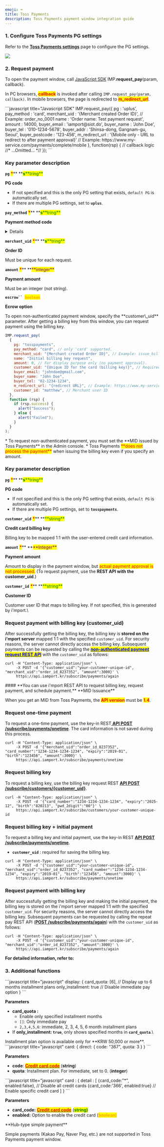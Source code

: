 ```yaml
---
emoji: ⌨
title: Toss Payments
description: Toss Payments payment window integration guide
---
```




### 1. Configure Toss Payments PG settings

Refer to the [**Toss Payments settings**](../../ready/2.-pg/payment-gateway-settings/undefined) page to configure the PG settings.

![](</gitbook-assets/en/screenshot 2022-05-29 7.38.40.png>)

### 2. Request payment

To open the payment window, call [JavaScript SDK](../../sdk/javascript-sdk/) IMP.**request_pay**(param, callback).

In PC browsers, <mark style="color:red;">**callback**</mark> is invoked after calling `IMP.request_pay(param, callback)`. In mobile browsers, the page is redirected to <mark style="color:red;">**m_redirect_url**</mark>.

<Tabs>
<Tab title="Authenticated payment request">
```javascript title="Javascript SDK"
IMP.request_pay({
    pg : 'uplus',
    pay_method : 'card',
    merchant_uid : '{Merchant created Order ID}', // Example: order_no_0001
    name : 'Order name: Test payment request',
    amount : 14000,
    buyer_email : 'iamport@siot.do',
    buyer_name : 'John Doe',
    buyer_tel : '010-1234-5678',
    buyer_addr : 'Shinsa-dong, Gangnam-gu, Seoul',
    buyer_postcode : '123-456',
    m_redirect_url : '{Mobile only - URL to redirect to after payment approval}' // Example: https://www.my-service.com/payments/complete/mobile
}, function(rsp) { // callback logic
	//* ...Omitted... *//
});
```

####

### Key parameter description

**`pg`** <mark style="color:red;">**\***</mark>\*\* **<mark style="color:green;">**s**</mark><mark style="color:green;">**tring\*\*</mark>

**PG code**

- If not specified and this is the only PG setting that exists, `default PG` is automatically set.
- If there are multiple PG settings, set to **`uplus`**.

**`pay_method`** <mark style="color:red;">**\***</mark>\*\* **<mark style="color:green;">**s**</mark><mark style="color:green;">**tring\*\*</mark>

**Payment method code**

<Details>
<p slot="summary">Payment method codes</p>

- `card` (credit card)
- `trans`(instant account transfer)
- `vbank`(virtual account)
- `phone`(mobile micropayment)

</Details>

**`merchant_uid`** <mark style="color:red;">**\***</mark>\*\* **<mark style="color:green;">**s**</mark><mark style="color:green;">**tring\*\*</mark>

**Order ID**

Must be unique for each request.

**`amount`** <mark style="color:red;">**\***</mark>\*\* **<mark style="color:purple;">**integer\*\*</mark>

**Payment amount**

Must be an integer (not string).

**` escrow``  `**<mark style="color:orange;">**`boolean`**</mark>

**Ecrow option**

<Codepen
  user="chaiport"
  slug="qBxbGXy"
  caption="Toss Payments payment window"
/>

</Tab>

<Tab title="Non-authenticated payment request">
To open non-authenticated payment window, specify the **customer\_uid** parameter. After getting a billing key from this window, you can request payment using the billing key.

```javascript title="Javascript SDK"
IMP.request_pay(
  {
    pg: "tosspayments",
    pay_method: "card", // only 'card' supported.
    merchant_uid: "{Merchant created Order ID}", // Example: issue_billingkey_monthly_0001
    name: "Initial billing key request",
    amount: 0, // For display purpose only (no payment approval).
    customer_uid: "{Unique ID for the card (billing key)}", // Required (Example: gildong_0001_1234)
    buyer_email: "johndoe@gmail.com",
    buyer_name: "John Doe",
    buyer_tel: "02-1234-1234",
    m_redirect_url: "{redirect URL}", // Example: https://www.my-service.com/payments/complete/mobile (for mobile only)
    customer_id: "matthew", // Merchant user ID
  },
  function (rsp) {
    if (rsp.success) {
      alert("Success");
    } else {
      alert("Failed");
    }
  }
);
```

<Hint style="info">
* To request non-authenticated payment, you must set the **MID issued by Toss Payments** in the Admin console.
* Toss Payments <mark style="color:red;">**does not process the payment**</mark> when issuing the billing key even if you specify an amount.

</Hint>

### Key parameter description

**`pg`** <mark style="color:red;">**\***</mark>\*\* **<mark style="color:green;">**s**</mark><mark style="color:green;">**tring\*\*</mark>

**PG code**

- If not specified and this is the only PG setting that exists, `default PG` is automatically set.
- If there are multiple PG settings, set to **`tosspayments`**.

**`customer_uid`** <mark style="color:red;">**\***</mark>\*\* **<mark style="color:green;">**string\*\*</mark>

**Credit card billing key**

Billing key to be mapped 1:1 with the user-entered credit card information.

**`amount`** <mark style="color:red;">**\***</mark>\*\* **<mark style="color:purple;">**Integer\*\*</mark>

**Payment amount**

Amount to display in the payment window, but <mark style="color:red;">actual payment approval is not processed.</mark> (To request payment, use the **REST API with the customer_uid**.)

**`customer_id`** <mark style="color:red;">**\***</mark>\*\* **<mark style="color:green;">**string\*\*</mark>

**Customer ID**

Customer user ID that maps to billing key. If not specified, this is generated by i'mport.\

### Request payment with billing key (customer_uid)

After successfully getting the billing key, the billing key is **stored on the i'mport server** mapped 1:1 with the specified `customer_uid`. For security reasons, the server cannot directly access the billing key. Subsequent payments can be requested by calling the [<mark style="color:blue;">**non-authenticated payment request REST API**</mark>](../../api/api/api) with the `customer_uid` as follows:

```title="sever-side"
curl -H "Content-Type: application/json" \
     -X POST -d '{"customer_uid":"your-customer-unique-id", "merchant_uid":"order_id_8237352", "amount":3000}' \
     https://api.iamport.kr/subscribe/payments/again
```

</Tab>

<Tab title="Non-authenticated API  request">
#### **You can use i'mport REST API to request billing key, request payment, and schedule payment.**

<Hint style="danger">
**MID Issuance**

When you get an MID from Toss Payments, the <mark style="color:red;">**API version**</mark> must be <mark style="color:red;">**1.4**</mark>.

</Hint>

### Request one-time payment

To request a one-time payment, use the key-in REST[ **API POST /subscribe/payments/onetime**](../../api/api/request-non-authenticated-payment-one-time-api). The card information is not saved during this process.

```
curl -H "Content-Type: application/json" \
     -X POST -d '{"merchant_uid":"order_id_8237352", "card_number":"1234-1234-1234-1234", "expiry":"2019-01", "birth":"123456", "amount":3000}' \
     https://api.iamport.kr/subscribe/payments/onetime
```

###

### Request billing key

To request a billing key, use the billing key request REST [**API POST /subscribe/customers/\{customer_uid}**](../../api/billing-key-api/api-1).

```
curl -H "Content-Type: application/json" \
     -X POST -d '{"card_number":"1234-1234-1234-1234", "expiry":"2025-12", "birth":"820213", "pwd_2digit":"00"}' \
     https://api.iamport.kr/subscribe/customers/your-customer-unique-id
```

### Request billing key + initial payment

To request a billing key and initial payment, use the key-in REST [**API POST /subscribe/payments/onetime**](../../api/api/request-non-authenticated-payment-one-time-api).

- **`customer_uid`** : required for saving the billing key.

```
curl -H "Content-Type: application/json" \
     -X POST -d '{"customer_uid":"your-customer-unique-id", "merchant_uid":"order_id_8237352", "card_number":"1234-1234-1234-1234", "expiry":"2019-01", "birth":"123456", "amount":3000}' \
     https://api.iamport.kr/subscribe/payments/onetime
```

### Request payment with billing key

After successfully getting the billing key and making the initial payment, the billing key is stored on the i'mport server mapped 1:1 with the specified `customer_uid`. For security reasons, the server cannot directly access the billing key. Subsequent payments can be requested by calling the repeat pay REST API ([**POST /subscribe/payments/again**](../../api/api/api)) with the `customer_uid` as follows:

```
curl -H "Content-Type: application/json" \
     -X POST -d '{"customer_uid":"your-customer-unique-id", "merchant_uid":"order_id_8237352", "amount":3000}' \
     https://api.iamport.kr/subscribe/payments/again
```

**For detailed information, refer to:**

<ContentRef slug="/en///auth/guide-1/readme" />

</Tab>
</Tabs>

### 3. Additional functions

<Tabs>
<Tab title="Installment setting">
```javascript title="javascript"
display: {
    card_quota: [6],  // Display up to 6 months installment plans
    only_installment: true  // Disable immediate pay option
}
```

**Parameters**

- **card_quota :**
  - Enable only specified installment months
  - `[]`: Only immediate pay
  - `2,3,4,5,6`: immediate, 2, 3, 4, 5, 6 month installment plans
- If **only_installment: `true`**, only shows specified months in **`card_quota`**.\

<Hint style="info">
Installment plan option is available only for **KRW 50,000 or more**.

</Hint>

</Tab>

<Tab title="Direct credit card module call">
```javascript title="javascript"
card: {
     direct: {
        code: "367",
        quota: 3
    }
}
```

**Parameters**

- **code**: [<mark style="color:red;">**Credit card code**</mark>](https://chaifinance.notion.site/53589280bbc94fab938d93257d452216?v=eb405baf52134b3f90d438e3bf763630) (**string**)
- **quota**: Installment plan. For immediate, set to 0. (**integer**)

</Tab>

<Tab title="Enable specific credit cards">
```javascript title="javascript"
card : {
    detail : [
        {card_code:"*", enabled:false},     // Disable all credit cards
        {card_code:'366', enabled:true}     // Enable specific credit card
    ]
}
```

**Parameters**

- **card_code:** [<mark style="color:red;">**Credit card code**</mark>](https://chaifinance.notion.site/53589280bbc94fab938d93257d452216?v=eb405baf52134b3f90d438e3bf763630) (<mark style="color:green;">**string)**</mark>
- **enabled:** Option to enable the credit card (<mark style="color:orange;">**boolean)**</mark>

</Tab>
</Tabs>

<Hint style="info">
**Hub-type simple payment**

Simple payments (Kakao Pay, Naver Pay, etc.) are not supported in Toss Payments payment window.

</Hint>
